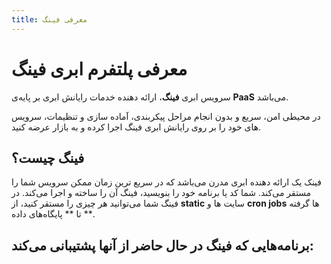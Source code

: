 ```yaml
---
title: معرفی فینگ
---
```



# معرفی پلتفرم ابری فینگ

سرویس ابری **فینگ**، ارائه دهنده خدمات رایانش ابری بر پایه‌ی **PaaS** می‌باشد. 

در محیطی امن، سریع و بدون انجام مراحل پیکربندی، آماده سازی و تنظیمات، سرویس های خود را بر روی رایانش ابری فینگ اجرا کرده و به بازار عرضه کنید.

## فینگ چیست؟

فینک یک ارائه دهنده ابری مدرن می‌باشد که در سریع ترین زمان ممکن سرویس شما را مستقر می‌کند.
شما کد یا برنامه خود را بنویسید، فینگ آن را ساخته و اجرا می‌کند.
در فینگ شما می‌توانید هر چیزی را مستقر کنید، از **static** سایت ها و **cron jobs** ها گرفته تا ** پایگاه‌های داده **.

## برنامه‌هایی که فینگ در حال حاضر از آنها پشتیبانی می‌کند:

<Catalog>
  <AppCatalog platform="node" title="NodeJS" href="/platform/node" />
  <AppCatalog platform="static" title="Static" href="/platform/static" />
  <AppCatalog platform="flask" title="Flask" href="/platform/flask" />
  <AppCatalog platform="nextjs" title="Next.js" href="/platform/next" />
  <AppCatalog platform="nuxtjs" title="Nuxt.js" href="/platform/nuxt" />
  <AppCatalog platform="docker" title="Docker" href="/platform/docker" />
  <AppCatalog platform="django" title="Django" href="/platform/django" />
  <AppCatalog platform="ruby" title="Ruby" href="/platform/ruby" />
  <AppCatalog platform="laravel" title="Laravel" href="/platform/laravel" />
  <AppCatalog platform="php" title="PHP" href="/platform/php" />
  <AppCatalog platform="react" title="React" href="/platform/react" />
</Catalog>
